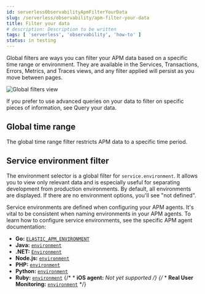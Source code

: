 ```yaml
---
id: serverlessObservabilityApmFilterYourData
slug: /serverless/observability/apm-filter-your-data
title: Filter your data
# description: Description to be written
tags: [ 'serverless', 'observability', 'how-to' ]
status: in testing
---
```




<Testing />

Global filters are ways you can filter your APM data based on a specific
time range or environment. They are available in the Services, Transactions, Errors,
Metrics, and Traces views, and any filter applied will persist as you move between pages.

![Global filters view](images/filters/global-filters.png)

<DocCallOut title="Note">

If you prefer to use advanced queries on your data to filter on specific pieces
of information, see <DocLink id="serverlessObservabilityApmQueryYourData">Query your data</DocLink>.

</DocCallOut>

## Global time range

The global time range filter restricts APM data to a specific time period.

## Service environment filter

The environment selector is a global filter for `service.environment`.
It allows you to view only relevant data and is especially useful for separating development from production environments.
By default, all environments are displayed. If there are no environment options, you'll see "not defined".

Service environments are defined when configuring your APM agents.
It's vital to be consistent when naming environments in your APM agents.
To learn how to configure service environments, see the specific APM agent documentation:

* **Go:** [`ELASTIC_APM_ENVIRONMENT`](((apm-go-ref))/configuration.html#config-environment)
* **Java:** [`environment`](((apm-java-ref))/config-core.html#config-environment)
* **.NET:** [`Environment`](((apm-dotnet-ref))/config-core.html#config-environment)
* **Node.js:** [`environment`](((apm-node-ref))/configuration.html#environment)
* **PHP:** [`environment`](((apm-php-ref))/configuration-reference.html#config-environment)
* **Python:** [`environment`](((apm-py-ref))/configuration.html#config-environment)
* **Ruby:** [`environment`](((apm-ruby-ref))/configuration.html#config-environment)
{/* * **iOS agent:** _Not yet supported_ */}
{/* * **Real User Monitoring:** [`environment`](((apm-rum-ref))/configuration.html#environment) */}


<Feedback slug="/serverless/observability/apm-filter-your-data" filepath="docs/apm/apm-filter-your-data.mdx" />

